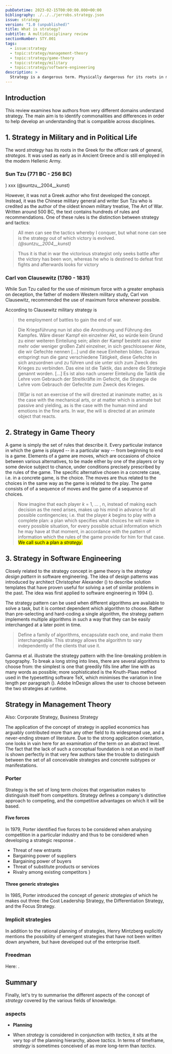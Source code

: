 ```yaml
---
pubDatetime: 2023-02-15T00:00:00.000+00:00
bibliography: ./../../jerrobs.strategy.json
issue: strategy
version: "1.0 (unpublished)"
title: What is strategy?
subtitle: A multidisciplinary review
sectionNumber: STY.001
tags:
  - issue:strategy
  - topic:strategy/management-theory
  - topic:strategy/game-theory
  - topic:strategy/military
  - topic:strategy/software-engineering
description: >
  Strategy is a dangerous term. Physically dangerous for its roots in military planning: Whenever a _strategos_ of the Hellenistic world devised a strategy to handle affairs with you, you damn well better be prepared for a brute force attack. And conceptually dangerous for its multidisciplinary use without acknowledging its multiple meanings. Don't let too many cooks spoil the broth.
---
```




## Introduction

This review examines how authors from very different domains understand strategy. The main aim is to identify commonalities and differences in order to help develop an understanding that is compatible across disciplines.

## 1. Strategy in Military and in Political Life

The word _strategy_ has its roots in the Greek for the officer rank of general, _strategos_. It was used as early as in Ancient Greece and is still employed in the modern Hellenic Army.

### Sun Tzu (771 BC - 256 BC)

)
xxx (@suntzu__2004__kunst)

However, it was not a Greek author who first developed the concept. Instead, it was the Chinese military general and writer Sun Tzu who is credited as the author of the oldest known military treatise, The Art of War. Written around 500 BC, the text contains hundreds of rules and recommendations. One of these rules is the distinction between strategy and tactics:

> All men can see the tactics whereby I conquer, but what none can see is the strategy out of which victory is evolved. <cite class="md">(@suntzu__2004__kunst)</cite>

> Thus it is that in war the victorious strategist only seeks battle after the victory has been won, whereas he who is destined to defeat first fights and afterwards looks for victory
> <cite class="md">
>   <BibRef refId="suntzu__2004__kunst" locator="Chapter IV, 15" />
> </cite>

### Carl von Clausewitz (1780 - 1831)

While Sun Tzu called for the use of minimum force with a greater emphasis on deception, the father of modern Western military study, Carl von Clausewitz, recommended the use of maximum force whenever possible.

According to Clausewitz military strategy is

> the employment of battles to gain the end of war.
>
> <cite class="md">
>   <BibRef refId="clausewitz__1832__vom" locator="" />
> </cite>

> Die Kriegsführung nun ist also die Anordnung und Führung des Kampfes. Wäre dieser Kampf ein einzelner Akt, so würde kein Grund zu einer weiteren Einteilung sein; allein der Kampf besteht aus einer mehr oder weniger groBen Zahl einzelner, in sich geschlossener Akte, die wir Gefechte nennen [...] und die neue Einheiten bilden. Daraus entspringt nun die ganz verschiedene Tätigkeit, diese Gefechte in sich anzuordnen und zu führen und sie unter sich zum Zweck des Krieges zu verbinden. Das eine ist die Taktik, das andere die Strategie genannt worden. [...] Es ist also nach unserer Einteilung die Taktik die Lehre vom Gebrauch der Streitkräfte im Gefecht, die Strategie die Lehre vom Gebrauch der Gefechte zum Zweck des Krieges.
>
> <cite class="md">
>   <BibRef
>     refId="clausewitz__1832__vom"
>     locator="Zweites Buch, Erstes Kapitel"
>   />
> </cite>

> [W]ar is not an exercise of the will directed at inanimate matter, as is the case with the mechanical arts, or at matter which is animate but passive and yielding, as is the case with the human mind and emotions in the fine arts. In war, the will is directed at an animate object that reacts.
>
> <cite class="md">
>   <BibRef
>     refId="clausewitz__1832__vom"
>     locator="Zweites Buch, Erstes Kapitel"
>   />
> </cite>

## 2. Strategy in Game Theory

A game is simply the set of rules that describe it. Every particular instance in which the game is played -- in a particular way -- from beginning to end is a game. Elements of a game are moves, which are occasions of choice between various alternatives, to be made either by one of the players or by some device subject to chance, under conditions precisely prescribed by the rules of the game. The specific alternative chosen in a concrete case, i.e. in a concrete game, is the choice. The moves are thus related to the choices in the same way as the game is related to the play. The game consists of
of a sequence of moves and the game of a sequence of choices.

> Now imagine that each player _k_ = 1, ... , n, instead of making each decision as the need arises, makes up his mind in advance for all possible contingencies; i.e. that the player _k_ begins to play with a complete plan: a plan which specifies what choices he will make in every possible situation, for every possible actual information which he may have at that moment, in accordance with the pattern of information which the rules of the game provide for him for that case. <mark>We call such a plan a _strategy_.</mark>
>
> <cite class="md">
>   <BibRef refId="vonneumann_morgenstern__1953__theory" locator="p. 79" />
> </cite>

## 3. Strategy in Software Engineering

Closely related to the strategy concept in game theory is the _strategy design pattern_ in software engineering. The idea of design patterns was introduced by architect Christopher Alexander (<BibRef refId="alexander_ishikawa_etal__1977__pattern" />) to describe solution templates that have proven useful for solving a set of similar problems in the past. The idea was first applied to software engineering in 1994 (<BibRef refId="gamma_helm_etal__1994__design" />).

The strategy pattern can be used when different algorithms are available to solve a task, but it is context dependent which algorithm to choose. Rather than pre-selecting and hard-coding a single algorithm, the strategy pattern implements multiple algorithms in such a way that they can be easily interchanged at a later point in time.

> Define a family of algorithms, encapsulate each one, and make them interchangeable. This strategy allows the algorithm to vary independently of the clients that use it.

Gamma et al. illustrate the strategy pattern with the line-breaking problem in typography. To break a long string into lines, there are several algorithms to choose from: the simplest is one that greedily fills line after line with as many words as possible; more sophisticated is the Knuth-Plaas method used in the typesetting software TeX, which minimises the variation in line length per paragraph (<BibRef refId="knuth_plass__1981__breaking" />). Adobe InDesign allows the user to choose between the two strategies at runtime.

## Strategy in Management Theory

Also: Corporate Strategy, Business Strategy

The application of the concept of strategy in applied economics has arguably contributed more than any other field to its widespread use, and a never-ending stream of literature. Due to the strong application orientation, one looks in vain here for an examination of the term on an abstract level. The fact that the lack of such a conceptual foundation is not an end in itself is shown perfectly in that very few authors take the trouble to distinguish between the set of all conceivable strategies and concrete subtypes or manifestations.

### Porter

Strategy is the set of long term choices that organisation makes to distinguish itself from competitors. Strategy defines a company's distinctive approach to competing, and the competitive advantages on which it will be based.

#### Five forces

In 1979, Porter identified five forces to be considered when analysing competition in a particular industry and thus to be considered when developing a strategic response <BibRef refId="porter__1979__what" /> <BibRef refId="porter__2008__five" />.

- Threat of new entrants
- Bargaining power of suppliers
- Bargaining power of buyers
- Threat of substitute products or services
- Rivalry among existing competitors }

#### Three generic strategies

In 1985, Porter introduced the concept of _generic strategies_ of which he makes out three: the Cost Leadership Strategy, the Differentiation Strategy, and the Focus Strategy. <BibRef refId="porter__1985__competitive" />

### Implicit strategies

In addition to the rational planning of strategies, Henry Mintzberg explicitly mentions the possibility of emergent strategies that have not been written down anywhere, but have developed out of the enterprise itself. <BibRef refId="mintzberg__1978__patterns" />

### Freedman

Here: <BibRef refId="freedman__2013__strategy" />.

## Summary

Finally, let's try to summarise the different aspects of the concept of _strategy_ covered by the various fields of knowledge.

### aspects

- **Planning**

- When _strategy_ is considered in conjunction with _tactics_, it sits at the very top of the planning hierarchy, above _tactics_. In terms of timeframe, _strategy_ is sometimes conceived of as more long-term than _tactics_.

<StrategyAspects />
